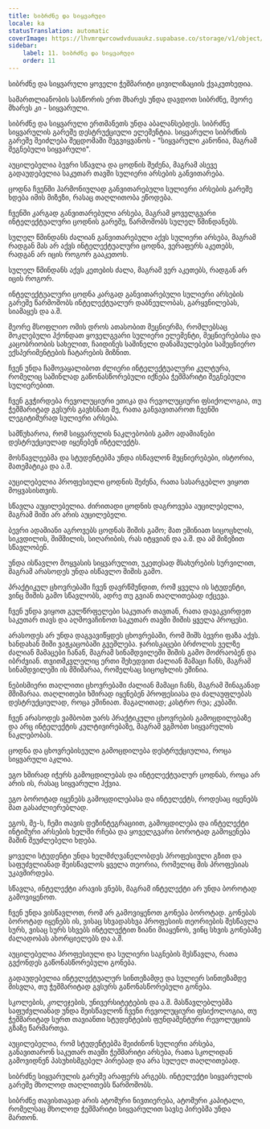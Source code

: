 ```yaml
---
title: სიბრძნე და სიყვარული
locale: ka
statusTranslation: automatic
coverImage: https://lhvmrqwrcowdvduuaukz.supabase.co/storage/v1/object/public/strapi-uploads/small_cover-educacion-fundamental.webp-2d51a7828a2b1309555be27f7e2a61a0.webp
sidebar:
    label: 11. სიბრძნე და სიყვარული
    order: 11
---
```

სიბრძნე და სიყვარული ყოველი ჭეშმარიტი ცივილიზაციის ქვაკუთხედია.

სამართლიანობის სასწორის ერთ მხარეს უნდა დავდოთ სიბრძნე, მეორე მხარეს კი - სიყვარული.

სიბრძნე და სიყვარული ერთმანეთს უნდა აბალანსებდეს. სიბრძნე სიყვარულის გარეშე დესტრუქციული ელემენტია. სიყვარული სიბრძნის გარეშე შეიძლება შეცდომაში შეგვიყვანოს - "სიყვარული კანონია, მაგრამ შეგნებული სიყვარული".

აუცილებელია ბევრი სწავლა და ცოდნის შეძენა, მაგრამ ასევე გადაუდებელია საკუთარ თავში სულიერი არსების განვითარება.

ცოდნა ჩვენში ჰარმონიულად განვითარებული სულიერი არსების გარეშე ხდება იმის მიზეზი, რასაც თაღლითობა ეწოდება.

ჩვენში კარგად განვითარებული არსება, მაგრამ ყოველგვარი ინტელექტუალური ცოდნის გარეშე, წარმოშობს სულელ წმინდანებს.

სულელ წმინდანს ძალიან განვითარებული აქვს სულიერი არსება, მაგრამ რადგან მას არ აქვს ინტელექტუალური ცოდნა, ვერაფერს აკეთებს, რადგან არ იცის როგორ გააკეთოს.

სულელ წმინდანს აქვს კეთების ძალა, მაგრამ ვერ აკეთებს, რადგან არ იცის როგორ.

ინტელექტუალური ცოდნა კარგად განვითარებული სულიერი არსების გარეშე წარმოშობს ინტელექტუალურ დაბნეულობას, გარყვნილებას, სიამაყეს და ა.შ.

მეორე მსოფლიო ომის დროს ათასობით მეცნიერმა, რომლებსაც მოკლებული ჰქონდათ ყოველგვარი სულიერი ელემენტი, მეცნიერებისა და კაცობრიობის სახელით, ჩაიდინეს საშინელი დანაშაულებები სამეცნიერო ექსპერიმენტების ჩატარების მიზნით.

ჩვენ უნდა ჩამოვაყალიბოთ ძლიერი ინტელექტუალური კულტურა, რომელიც საშინლად გაწონასწორებული იქნება ჭეშმარიტი შეგნებული სულიერებით.

ჩვენ გვჭირდება რევოლუციური ეთიკა და რევოლუციური ფსიქოლოგია, თუ ჭეშმარიტად გვსურს გავხსნათ მე, რათა განვავითაროთ ჩვენში ლეგიტიმურად სულიერი არსება.

სამწუხაროა, რომ სიყვარულის ნაკლებობის გამო ადამიანები დესტრუქციულად იყენებენ ინტელექტს.

მოსწავლეებმა და სტუდენტებმა უნდა ისწავლონ მეცნიერებები, ისტორია, მათემატიკა და ა.შ.

აუცილებელია პროფესიული ცოდნის შეძენა, რათა სასარგებლო ვიყოთ მოყვასისთვის.

სწავლა აუცილებელია. ძირითადი ცოდნის დაგროვება აუცილებელია, მაგრამ შიში არ არის აუცილებელი.

ბევრი ადამიანი აგროვებს ცოდნას შიშის გამო; მათ ეშინიათ სიცოცხლის, სიკვდილის, შიმშილის, სიღარიბის, რას იტყვიან და ა.შ. და ამ მიზეზით სწავლობენ.

უნდა ისწავლო მოყვასის სიყვარულით, უკეთესად მსახურების სურვილით, მაგრამ არასოდეს უნდა ისწავლო შიშის გამო.

პრაქტიკულ ცხოვრებაში ჩვენ დავრწმუნდით, რომ ყველა ის სტუდენტი, ვინც შიშის გამო სწავლობს, ადრე თუ გვიან თაღლითებად იქცევა.

ჩვენ უნდა ვიყოთ გულწრფელები საკუთარ თავთან, რათა დავაკვირდეთ საკუთარ თავს და აღმოვაჩინოთ საკუთარ თავში შიშის ყველა პროცესი.

არასოდეს არ უნდა დაგვავიწყდეს ცხოვრებაში, რომ შიშს ბევრი ფაზა აქვს. ხანდახან შიში ვაჟკაცობაში გვეშლება. ჯარისკაცები ბრძოლის ველზე ძალიან მამაცები ჩანან, მაგრამ სინამდვილეში შიშის გამო მოძრაობენ და იბრძვიან. თვითმკვლელიც ერთი შეხედვით ძალიან მამაცი ჩანს, მაგრამ სინამდვილეში ის მშიშარაა, რომელსაც სიცოცხლის ეშინია.

ნებისმიერი თაღლითი ცხოვრებაში ძალიან მამაცი ჩანს, მაგრამ შინაგანად მშიშარაა. თაღლითები ხშირად იყენებენ პროფესიასა და ძალაუფლებას დესტრუქციულად, როცა ეშინიათ. მაგალითად; კასტრო რუა; კუბაში.

ჩვენ არასოდეს ვამბობთ უარს პრაქტიკული ცხოვრების გამოცდილებაზე და არც ინტელექტის კულტივირებაზე, მაგრამ ვგმობთ სიყვარულის ნაკლებობას.

ცოდნა და ცხოვრებისეული გამოცდილება დესტრუქციულია, როცა სიყვარული აკლია.

ეგო ხშირად იჭერს გამოცდილებას და ინტელექტუალურ ცოდნას, როცა არ არის ის, რასაც სიყვარული ჰქვია.

ეგო ბოროტად იყენებს გამოცდილებასა და ინტელექტს, როდესაც იყენებს მათ გასაძლიერებლად.

ეგოს, მე-ს, ჩემი თავის დეზინტეგრაციით, გამოცდილება და ინტელექტი ინტიმური არსების ხელში რჩება და ყოველგვარი ბოროტად გამოყენება მაშინ შეუძლებელი ხდება.

ყოველი სტუდენტი უნდა ხელმძღვანელობდეს პროფესიული გზით და საფუძვლიანად შეისწავლოს ყველა თეორია, რომელიც მის პროფესიას უკავშირდება.

სწავლა, ინტელექტი არავის ვნებს, მაგრამ ინტელექტი არ უნდა ბოროტად გამოვიყენოთ.

ჩვენ უნდა ვისწავლოთ, რომ არ გამოვიყენოთ გონება ბოროტად. გონებას ბოროტად იყენებს ის, ვისაც სხვადასხვა პროფესიის თეორიების შესწავლა სურს, ვისაც სურს სხვებს ინტელექტით ზიანი მიაყენოს, ვინც სხვის გონებაზე ძალადობას ახორციელებს და ა.შ.

აუცილებელია პროფესიული და სულიერი საგნების შესწავლა, რათა გვქონდეს გაწონასწორებული გონება.

გადაუდებელია ინტელექტუალურ სინთეზამდე და სულიერ სინთეზამდე მისვლა, თუ ჭეშმარიტად გვსურს გაწონასწორებული გონება.

სკოლების, კოლეჯების, უნივერსიტეტების და ა.შ. მასწავლებლებმა საფუძვლიანად უნდა შეისწავლონ ჩვენი რევოლუციური ფსიქოლოგია, თუ ჭეშმარიტად სურთ თავიანთი სტუდენტების ფუნდამენტური რევოლუციის გზაზე წარმართვა.

აუცილებელია, რომ სტუდენტებმა შეიძინონ სულიერი არსება, განავითარონ საკუთარ თავში ჭეშმარიტი არსება, რათა სკოლიდან გამოვიდნენ პასუხისმგებელ პირებად და არა სულელ თაღლითებად.

სიბრძნე სიყვარულის გარეშე არაფერს არგებს. ინტელექტი სიყვარულის გარეშე მხოლოდ თაღლითებს წარმოშობს.

სიბრძნე თავისთავად არის ატომური ნივთიერება, ატომური კაპიტალი, რომელსაც მხოლოდ ჭეშმარიტი სიყვარულით სავსე პირებმა უნდა მართონ.

